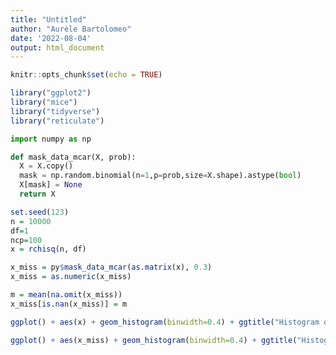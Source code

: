 ```yaml
---
title: "Untitled"
author: "Aurèle Bartolomeo"
date: '2022-08-04'
output: html_document
---
```


```r
knitr::opts_chunk$set(echo = TRUE)
```

```r
library("ggplot2")
library("mice")
library("tidyverse")
library("reticulate")
```
```python
import numpy as np

def mask_data_mcar(X, prob):
  X = X.copy()
  mask = np.random.binomial(n=1,p=prob,size=X.shape).astype(bool)
  X[mask] = None
  return X


```

```r
set.seed(123)
n = 10000
df=1
ncp=100
x = rchisq(n, df)
```


```r
x_miss = py$mask_data_mcar(as.matrix(x), 0.3)
x_miss = as.numeric(x_miss)
```



```r
m = mean(na.omit(x_miss))
x_miss[is.nan(x_miss)] = m
```




```r
ggplot() + aes(x) + geom_histogram(binwidth=0.4) + ggtitle("Histogram of Original Complete Data")
```





```r
ggplot() + aes(x_miss) + geom_histogram(binwidth=0.4) + ggtitle("Histogram of Data After Imputation")
```









